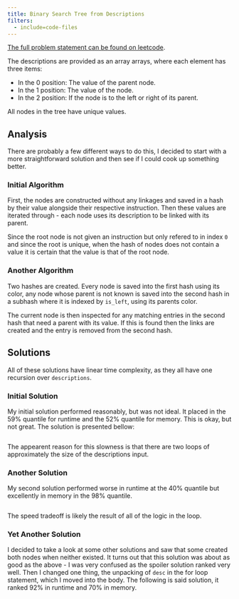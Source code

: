```yaml
---
title: Binary Search Tree from Descriptions
filters:
  - include=code-files
---
```



[The full problem statement can be found on leetcode](https://leetcode.com/problems/create-binary-tree-from-descriptions/description/?envType=daily-question&envId=2024-09-16).

The descriptions are provided as an array arrays, where each element has three 
items:

- In the 0 position: The value of the parent node.
- In the 1 position: The value of the node.
- In the 2 position: If the node is to the left or right of its parent.

All nodes in the tree have unique values. 


## Analysis

There are probably a few different ways to do this, I decided to start with a 
more straightforward solution and then see if I could cook up something better.


### Initial Algorithm

First, the nodes are constructed without any linkages and saved in a hash by 
their value alongside their respective instruction. Then these values are 
iterated through - each node uses its description to be linked with its parent.

Since the root node is not given an instruction but only refered to in index 
`0` and since the root is unique, when the hash of nodes does not contain a 
value it is certain that the value is that of the root node.


### Another Algorithm

Two hashes are created. Every node is saved into the first hash using its 
color, any node whose parent is not known is saved into the second hash in a
subhash where it is indexed by ``is_left``, using its parents color.

The current node is then inspected for any matching entries in the second hash 
that need a parent with its value. If this is found then the links are created 
and the entry is removed from the second hash.


## Solutions

All of these solutions have linear time complexity, as they all have one 
recursion over ``descriptions``.


### Initial Solution

My initial solution performed reasonably, but was not ideal. It placed in the 
$59\%$ quantile for runtime and the $52\%$ quantile for memory. This is okay, 
but not great. The solution is presented bellow:

```.python
```

The appearent reason for this slowness is that there are two loops of 
approximately the size of the descriptions input.


### Another Solution

My second solution performed worse in runtime at the $40\%$ quantile but 
excellently in memory in the $98\%$ quantile.

```.python
```

The speed tradeoff is likely the result of all of the logic in the loop.


### Yet Another Solution

I decided to take a look at some other solutions and saw that some created both 
nodes when neither existed. It turns out that this solution was about as good 
as the above - I was very confused as the spoiler solution ranked very well. 
Then I changed one thing, the unpacking of ``desc`` in the for loop statement, 
which I moved into the body. The following is said solution, it ranked $92\%$ in 
runtime and $70\%$ in memory.

```.python
```
